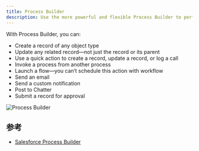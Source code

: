 ```yaml
---
title: Process Builder
description: Use the more powerful and flexible Process Builder to perform the same actions as Workflow. 
---
```


With Process Builder, you can:

- Create a record of any object type
- Update any related record—not just the record or its parent
- Use a quick action to create a record, update a record, or log a call
- Invoke a process from another process
- Launch a flow—you can’t schedule this action with workflow
- Send an email
- Send a custom notification
- Post to Chatter
- Submit a record for approval

![Process Builder](https://resources.help.salesforce.com/images/44de73e303a4b59df49c6811951437cf.png)

## 参考

- [Salesforce Process Builder](https://help.salesforce.com/s/articleView?id=sf.process_overview.htm&type=5)
